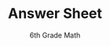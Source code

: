 ---
title: "Answer Sheet"
subtitle: "6th Grade Math"
creator: ""
categories: ["art"]
featuredImage: "../src/assets/images/item/art/DSC02786.png"
views: ["../src/assets/images/item/art/DSC02786.png"]
nextItem: []
---